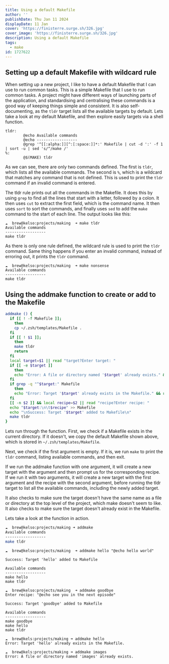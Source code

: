 ```yaml
---
title: Using a default Makefile
author: ''
publishDate: Thu Jan 11 2024
displayDate: 11 Jan
cover: 'https://finisterre.surge.sh/326.jpg'
cover_image: 'https://finisterre.surge.sh/326.jpg'
description: Using a default Makefile
tags:
  - make
id: 1727622
---
```


## Setting up a default Makefile with wildcard rule

When setting up a new project, I like to have a default Makefile that I can use to run common tasks. This is a simple Makefile that I use to run common tasks. A project might have different ways of launching parts of the application, and standardising and centralising these commands is a good way of keeping things simple and consistent. It is also self-documenting, as the `tldr` target lists all the available targets by default. Lets take a look at my default Makefile, and then explore easily targets via a shell function.

```make
tldr:
        @echo Available commands
        @echo ------------------
        @grep '^[[:alpha:]][^:[:space:]]*:' Makefile | cut -d ':' -f 1 | sort -u | sed 's/^/make /'
%:
        @$(MAKE) tldr
```

As we can see, there are only two commands defined. The first is `tldr`, which lists all the available commands. The second is `%`, which is a wildcard that matches any command that is not defined. This is used to print the `tldr` command if an invalid command is entered.

The tldr rule prints out all the commands in the Makefile. It does this by using `grep` to find all the lines that start with a letter, followed by a colon. It then uses `cut` to extract the first field, which is the command name. It then uses `sort` to sort the commands, and finally uses `sed` to add the `make` command to the start of each line. The output looks like this:

```make
☁  brew@kelso:projects/making  ➜ make tldr
Available commands
------------------
make tldr
```

As there is only one rule defined, the wildcard rule is used to print the `tldr` command. Same thing happens if you enter an invalid command, instead of erroring out, it prints the `tldr` command.

```make
☁  brew@kelso:projects/making  ➜ make nonsense
Available commands
------------------
make tldr
```

## Using the addmake function to create or add to the Makefile

```bash
addmake () {
  if [[ ! -f Makefile ]];
    then
    cp ~/.zsh/templates/Makefile .
  fi
  if [[ ! $1 ]];
    then
    make tldr
    return
  fi
  local target=$1 || read "target?Enter target: "
  if [[ -e $target ]]
    then
    echo "Error: A file or directory named '$target' already exists." && return 1
  fi
  if grep -q "^$target:" Makefile
    then
    echo "Error: Target '$target' already exists in the Makefile." && return 1
  fi
  [[ -n $2 ]] && local recipe=$2 || read "recipe?Enter recipe: "
  echo "$target:\n\t$recipe" >> Makefile
  echo "\nSuccess: Target '$target' added to Makefile\n"
  make tldr
}
```

Lets run through the function. First, we check if a Makefile exists in the current directory. If it doesn't, we copy the default Makefile shown above, which is stored in `~/.zsh/templates/Makefile`.

Next, we check if the first argument is empty. If it is, we run `make` to print the `tldr` command, listing available commands, and then exit.

If we run the addmake function with one argument, it will create a new target with the argument and then prompt us for the corresponding recipe. If we run it with two arguments, it will create a new target with the first argument and the recipe with the second argument, before running the tldr target to list all the available commands, including the newly added target.

It also checks to make sure the target doesn't have the same name as a file or directory at the top level of the project, which make doesn't seem to like. It also checks to make sure the target doesn't already exist in the Makefile.

Lets take a look at the function in action.

```bash
☁  brew@kelso:projects/making ➜ addmake
Available commands
------------------
make tldr
```

```make
☁  brew@kelso:projects/making  ➜ addmake hello "@echo hello world"

Success: Target 'hello' added to Makefile

Available commands
------------------
make hello
make tldr
```

```make
☁  brew@kelso:projects/making  ➜ addmake goodbye
Enter recipe: "@echo see you in the next episode"

Success: Target 'goodbye' added to Makefile

Available commands
------------------
make goodbye
make hello
make tldr
```

```make
☁  brew@kels:projects/making ➜ addmake hello
Error: Target 'hello' already exists in the Makefile.
```

```make
☁  brew@kels:projects/making ➜ addmake images
Error: A file or directory named 'images' already exists.
```
